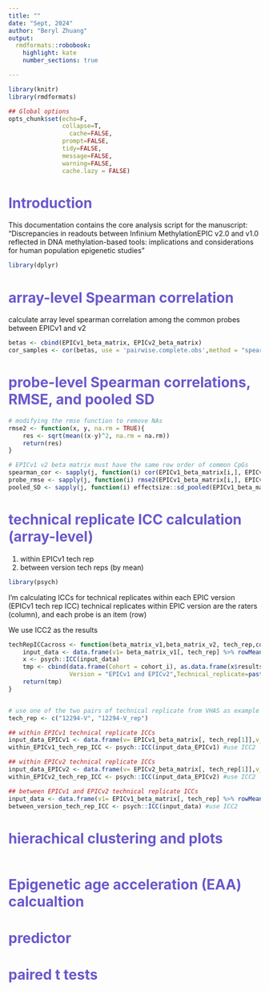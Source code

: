 ```yaml
---
title: ""
date: "Sept, 2024"
author: "Beryl Zhuang"
output:
  rmdformats::robobook:
    highlight: kate
    number_sections: true

---
```

<style type="text/css">

.book .book-body .page-inner {
  max-width: 1500px;
}

#sidebar {
  background: mistyrose4;
}

#postamble {
  background:#6959cc;
  border-top:solid 10px grey100;
}

.title {
  text-align: center;
  color: #6959cc;
}

.subtitle {
  color: grey100;
}

h2, legend {
  color: snow;
}

h1, h3, h4, h5, h6 {
  color: #6959cc;
}


#content h2 {
    background-color: #6959cc;
}

</style>

```r
library(knitr)
library(rmdformats)

## Global options
opts_chunk$set(echo=F,
               collapse=T,
	             cache=FALSE,
               prompt=FALSE,
               tidy=FALSE,
               message=FALSE,
               warning=FALSE,
               cache.lazy = FALSE)

```


# Introduction  
This documentation contains the core analysis script for the manuscript:   
"Discrepancies in readouts between Infinium MethylationEPIC v2.0 and v1.0 reflected in DNA methylation-based tools: implications and considerations for human population epigenetic studies"

```r
library(dplyr)
```




# array-level Spearman correlation
calculate array level spearman correlation among the common probes between EPICv1 and v2


```r
betas <- cbind(EPICv1_beta_matrix, EPICv2_beta_matrix)
cor_samples <- cor(betas, use = 'pairwise.complete.obs',method = "spearman" )
```


# probe-level Spearman correlations, RMSE, and pooled SD

```r
# modifying the rmse function to remove NAs
rmse2 <- function(x, y, na.rm = TRUE){
    res <- sqrt(mean((x-y)^2, na.rm = na.rm))
    return(res)
}

# EPICv1 v2 beta matrix must have the same row order of common CpGs
spearman_cor <- sapply(j, function(i) cor(EPICv1_beta_matrix[i,], EPICv2_beta_matrix[i,], method = "spearman"))
probe_rmse <- sapply(j, function(i) rmse2(EPICv1_beta_matrix[i,], EPICv2_beta_matrix[i,]))
pooled_SD <- sapply(j, function(i) effectsize::sd_pooled(EPICv1_beta_matrix[i,], EPICv2_beta_matrix[i,]))
```

# technical replicate ICC calculation (array-level)

1. within EPICv1 tech rep
2. between version tech reps (by mean)

```r
library(psych)

```

I'm calculating ICCs for technical replicates within each EPIC version (EPICv1 tech rep ICC)
technical replicates within EPIC version are the raters (column), and each probe is an item (row)


We use ICC2 as the results

```r

techRepICCacross <- function(beta_matrix_v1,beta_matrix_v2, tech_rep,cohort_i){
    input_data <- data.frame(v1= beta_matrix_v1[, tech_rep] %>% rowMeans(),v2= beta_matrix_v2[,tech_rep]%>% rowMeans())
    x <- psych::ICC(input_data)
    tmp <- cbind(data.frame(Cohort = cohort_i), as.data.frame(x$results), Type = "across EPIC versions",
                 Version = "EPICv1 and EPICv2",Technical_replicate=paste0(tech_rep, collapse = ", "))
    return(tmp)
}


# use one of the two pairs of technical replicate from VHAS as example
tech_rep <- c("12294-V", "12294-V_rep")

## within EPICv1 technical replicate ICCs
input_data_EPICv1 <- data.frame(v= EPICv1_beta_matrix[, tech_rep[1]],v_rep= EPICv1_beta_matrix[,tech_rep[2]])
within_EPICv1_tech_rep_ICC <- psych::ICC(input_data_EPICv1) #use ICC2

## within EPICv2 technical replicate ICCs
input_data_EPICv2 <- data.frame(v= EPICv2_beta_matrix[, tech_rep[1]],v_rep= EPICv2_beta_matrix[,tech_rep[2]])
within_EPICv2_tech_rep_ICC <- psych::ICC(input_data_EPICv2) #use ICC2

## between EPICv1 and EPICv2 technical replicate ICCs
input_data <- data.frame(v1= EPICv1_beta_matrix[, tech_rep] %>% rowMeans(),v2= EPICv2_beta_matrix[,tech_rep]%>% rowMeans())
between_version_tech_rep_ICC <- psych::ICC(input_data) #use ICC2
```


# hierachical clustering and plots

```r

```


# Epigenetic age acceleration (EAA) calcualtion

# predictor

# paired t tests



